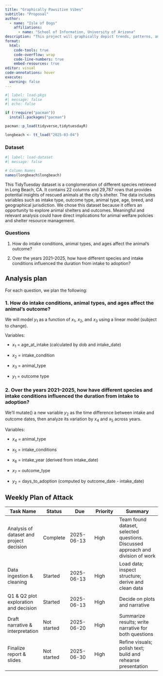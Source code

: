 ```yaml
---
title: "Graphically Pawsitive Vibes"
subtitle: "Proposal"
author: 
  - name: "Isle of Dogs"
    affiliations:
      - name: "School of Information, University of Arizona"
description: "This project will graphically depict trends, patterns, and analysis of Animal Shelter data derived from the TidyTuesday initiative. The dataset includes information about animals taken in and released from the shelter; there are variables such as intake type, outcome type, animal type, breed, age, and more. The primary goal of this project is to identify key factors that influence an animals outcome."
format:
  html:
    code-tools: true
    code-overflow: wrap
    code-line-numbers: true
    embed-resources: true
editor: visual
code-annotations: hover
execute:
  warning: false
---
```


```r
#| label: load-pkgs
#| message: false
#| echo: false

if (!require("pacman")) 
  install.packages("pacman")

pacman::p_load(tidyverse,tidytuesdayR)

longbeach <- tt_load("2025-03-04")
```

### Dataset

```r
#| label: load-dataset
#| message: false

# Column Names
names(longbeach$longbeach)

```

This TidyTuesday dataset is a conglomeration of different species retrieved in Long Beach, CA. It contains 22 columns and 29,787 rows that provides potential insights of rescued animals at the city's shelter. The data includes variables such as intake type, outcome type, animal type, age, breed, and geographical jurisdiction. We chose this dataset because it offers an opportunity to explore animal shelters and outcomes. Meaningful and relevant analysis could have direct implications for animal welfare policies and shelter resource management.

### Questions

1.  How do intake conditions, animal types, and ages affect the animal's outcome?

2.  Over the years 2021–2025, how have different species and intake conditions influenced the duration from intake to adoption?

## Analysis plan

For each question, we plan the following:

### 1. How do intake conditions, animal types, and ages affect the animal's outcome?

We will model $y_1$ as a function of $x_1$, $x_2$, and $x_3$ using a linear model (subject to change).

Variables:

-   $x_1$ = age_at_intake (calculated by dob and intake_date)

-   $x_2$ = intake_condition

-   $x_3$ = animal_type

-   $y_1$ = outcome type

### 2. Over the years 2021–2025, how have different species and intake conditions influenced the duration from intake to adoption?

We'll mutate() a new variable $y_2$ as the time difference between intake and outcome dates, then analyze its variation by $x_4$ and $x_5$ across years.

Variables:

-   $x_4$ = animal_type

-   $x_5$ = intake_conditions

-   $x_6$ = intake_year (derived from intake_date)

-   $x_7$ = outcome_type

-   $y_2$ = days_to_adoption (computed by outcome_date - intake_date)

## Weekly Plan of Attack

| Task Name | Status | Due | Priority | Summary |
|-------------|-------------|-------------|-------------|----------------------|
| Analysis of dataset and project decision | Complete | 2025-06-13 | High | Team found dataset, selected questions. Discussed approach and division of work |
| Data ingestion & cleaning | Started | 2025-06-13 | High | Load data; inspect structure; derive and clean data |
| Q1 & Q2 plot exploration and decision | Started | 2025-06-13 | High | Decide on plots and narrative |
| Draft narrative & interpretation | Not started | 2025-06-20 | High | Summarize results; write narrative for both questions |
| Finalize report & slides | Not started | 2025-06-30 | High | Refine visuals; polish text; build and rehearse presentation |
